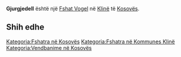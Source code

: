 {{Fshat në Kosovës
 | Emri                = Gjurgjedell
| sqi_D_name = Gjurgjedell
| sqi_D_FULL_NAME_RO = Gjurgjedell
| sqi_D_FULL_NAME_ND_RO = Gjurgjedell
| sqi_D_SORT_NAME_RG = GJURGJEDELL
| sqi_D_FULL_NAME_RG = Gjurgjedell
| sqi_D_FULL_NAME_ND_RG = Gjurgjedell
| sqi_V_name = Shëngjergji
| sqi_V_FULL_NAME_RO = Shëngjergji Gjurgjevdoll Gjurgjedoli
| sqi_V_FULL_NAME_ND_RO = Shengjergji Gjurgjevdoll Gjurgjedoli
| sqi_V_SORT_NAME_RG = SHENGJERGJI GJURGJEVDOLL GJURGJEDOLI
| sqi_V_FULL_NAME_RG = Shëngjergji Gjurgjevdoll Gjurgjedoli
| sqi_V_FULL_NAME_ND_RG = Shengjergji Gjurgjevdoll Gjurgjedoli
| srp_N_name = Ðurđev Dol
| srp_N_FULL_NAME_RO = Ðurđev Dol
| srp_N_FULL_NAME_ND_RO = Durdev Dol
| srp_N_SORT_NAME_RG = DURDEVDOL
| srp_N_FULL_NAME_RG = Ðurđev Dol
| srp_N_FULL_NAME_ND_RG = Durdev Dol
| srp_NS_name = Ђурђев Дол
| srp_NS_FULL_NAME_RO = Ђурђев Дол
| srp_NS_FULL_NAME_ND_RO = Ђурђев Дол
| srp_NS_SORT_NAME_RG = ЂУРЂЕВДОЛ
| srp_NS_FULL_NAME_RG = Ђурђев Дол
| srp_NS_FULL_NAME_ND_RG = Ђурђев Дол
| srp_V_name = Ðurdev Do
| srp_V_FULL_NAME_RO = Ðurdev Do
| srp_V_FULL_NAME_ND_RO = Durdev Do
| srp_V_SORT_NAME_RG = DURDEVDO
| srp_V_FULL_NAME_RG = Ðurdev Do
| srp_V_FULL_NAME_ND_RG = Durdev Do

 | Emri (Rasa dhanore) = 
 | Figura              = 
 | Shteti              = Kosovo
 | Komuna              = Klinë
 | Kodi postar         = 
 | Sipërfaqja          = 

 | Popullsia           = 

 | Regj. i popullsisë  = 
 | Dend. e popullsisë  = 
 | Faqja zyrtare       = 
 <!--- Koordinatat ----> 
 | Gjerësia            = 42.194722
 | Gjatësia            = 21.276667
 | Lartësia            = 
}}
'''Gjurgjedell''' është një [[Fshat Vogel]] në [[Klinë]] të [[Kosovës]].

<!-- == Gjeografia == -->
<!-- == Historia == -->
<!-- == Demografia == -->
== Shih edhe ==
{{Komuna Klinë}}
{{Kosovo-Administrata-Cung}}

[[Kategoria:Fshatra në Kosovës]]
[[Kategoria:Fshatra në Kommunes Klinë]]
[[Kategoria:Vendbanime në Kosovës]]